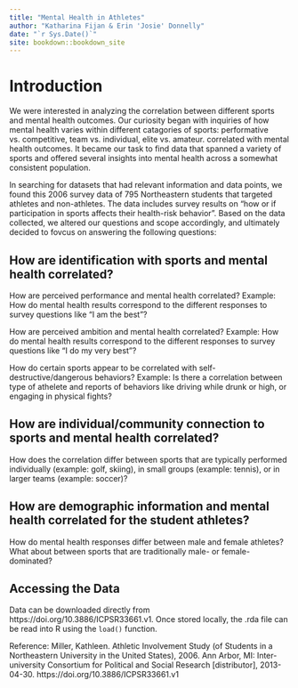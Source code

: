 ```yaml
--- 
title: "Mental Health in Athletes"
author: "Katharina Fijan & Erin 'Josie' Donnelly"
date: "`r Sys.Date()`"
site: bookdown::bookdown_site
---
```


# Introduction

We were interested in analyzing the correlation between different sports and mental health outcomes. Our curiosity began with inquiries of how mental health varies within different catagories of sports: performative vs. competitive, team vs. individual, elite vs. amateur. correlated with mental health outcomes. It became our task to find data that spanned a variety of sports and offered several insights into mental health across a somewhat consistent population.

In searching for datasets that had relevant information and data points, we found this 2006 survey data of 795 Northeastern students that targeted athletes and non-athletes. The data includes survey results on “how or if participation in sports affects their health-risk behavior”. Based on the data collected, we altered our questions and scope accordingly, and ultimately decided to fovcus on answering the following questions:

## How are identification with sports and mental health correlated?

How are perceived performance and mental health correlated?
Example: How do mental health results correspond to the different responses to survey questions like “I am the best”?

How are perceived ambition and mental health correlated?
Example: How do mental health results correspond to the different responses to survey questions like “I do my very best”?

How do certain sports appear to be correlated with self-destructive/dangerous behaviors?
Example: Is there a correlation between type of athelete and reports of behaviors like driving while drunk or high, or engaging in physical fights?

## How are individual/community connection to sports and mental health correlated?

How does the correlation differ between sports that are typically performed individually (example: golf, skiing), in small groups (example: tennis), or in larger teams (example: soccer)?

## How are demographic information and mental health correlated for the student athletes?

How do mental health responses differ between male and female athletes? What about between sports that are traditionally male- or female-dominated? 

## Accessing the Data

Data can be downloaded directly from https://doi.org/10.3886/ICPSR33661.v1. Once stored locally, the .rda file can be read into R using the `load()` function. 


Reference:
Miller, Kathleen. Athletic Involvement Study (of Students in a Northeastern University in the United States), 2006. Ann Arbor, MI: Inter-university Consortium for Political and Social Research [distributor], 2013-04-30. https://doi.org/10.3886/ICPSR33661.v1
